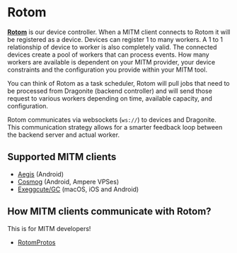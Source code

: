 # Rotom

[**Rotom**](https://github.com/UnownHash/Rotom/) is our device controller. When a MITM client connects to Rotom it will be registered as a device. Devices can register 1 to many workers. A 1 to 1 relationship of device to worker is also completely valid. The connected devices create a pool of workers that can process events. How many workers are available is dependent on your MITM provider, your device constraints and the configuration you provide within your MITM tool.

You can think of Rotom as a task scheduler, Rotom will pull jobs that need to be processed from Dragonite (backend controller) and will send those request to various workers depending on time, available capacity, and configuration.

Rotom communicates via websockets (`ws://`) to devices and Dragonite. This communication strategy allows for a smarter feedback loop between the backend server and actual worker.

## Supported MITM clients

-   [Aegis](https://pokemod.dev/mapping) (Android)
-   [Cosmog](https://sylvie.fyi/cosmog) (Android, Ampere VPSes)
-   [Exeggcute/GC](https://jorgschulze73.github.io/gc-docs/) (macOS, iOS and Android)


## How MITM clients communicate with Rotom?

This is for MITM developers!

-   [RotomProtos](https://github.com/UnownHash/RotomProtos)
